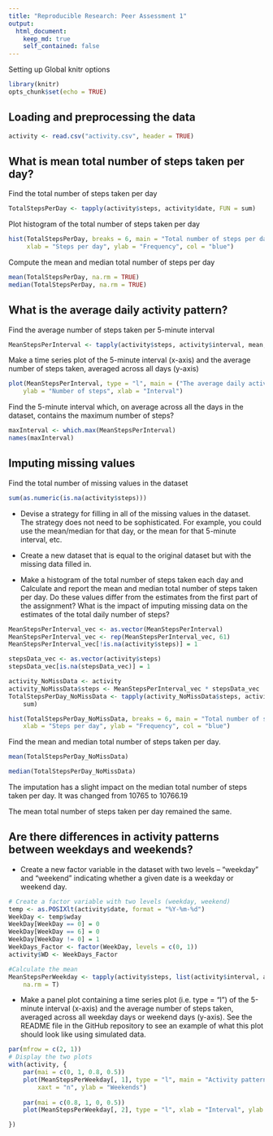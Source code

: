 ```yaml
---
title: "Reproducible Research: Peer Assessment 1"
output: 
  html_document:
    keep_md: true
    self_contained: false
---
```


Setting up Global knitr options
```r
library(knitr)
opts_chunk$set(echo = TRUE)
```

## Loading and preprocessing the data

```r
activity <- read.csv("activity.csv", header = TRUE)
```



## What is mean total number of steps taken per day?

Find the total number of steps taken per day

```r
TotalStepsPerDay <- tapply(activity$steps, activity$date, FUN = sum)
```

Plot histogram of the total number of steps taken per day

```r
hist(TotalStepsPerDay, breaks = 6, main = "Total number of steps per day",
     xlab = "Steps per day", ylab = "Frequency", col = "blue")
```

Compute the mean and median total number of steps per day

```r
mean(TotalStepsPerDay, na.rm = TRUE)
median(TotalStepsPerDay, na.rm = TRUE)
```



## What is the average daily activity pattern?

Find the average number of steps taken per 5-minute interval

```r
MeanStepsPerInterval <- tapply(activity$steps, activity$interval, mean, na.rm = TRUE)
```

Make a time series plot of the 5-minute interval (x-axis) and the average number of steps taken, averaged across all days (y-axis)

```r
plot(MeanStepsPerInterval, type = "l", main = ("The average daily activity pattern"), 
    ylab = "Number of steps", xlab = "Interval")
```

Find the 5-minute interval which, on average across all the days in the dataset, contains the maximum number of steps?

```r
maxInterval <- which.max(MeanStepsPerInterval)
names(maxInterval)
```



## Imputing missing values

Find the total number of missing values in the dataset

```r
sum(as.numeric(is.na(activity$steps)))
```

* Devise a strategy for filling in all of the missing values in the dataset. The strategy does not need to be sophisticated. For example, you could use the mean/median for that day, or the mean for that 5-minute interval, etc.

* Create a new dataset that is equal to the original dataset but with the missing data filled in.

* Make a histogram of the total number of steps taken each day and Calculate and report the mean and median total number of steps taken per day. Do these values differ from the estimates from the first part of the assignment? What is the impact of imputing missing data on the estimates of the total daily number of steps?


```r
MeanStepsPerInterval_vec <- as.vector(MeanStepsPerInterval)
MeanStepsPerInterval_vec <- rep(MeanStepsPerInterval_vec, 61)
MeanStepsPerInterval_vec[!is.na(activity$steps)] = 1

stepsData_vec <- as.vector(activity$steps)
stepsData_vec[is.na(stepsData_vec)] = 1

activity_NoMissData <- activity
activity_NoMissData$steps <- MeanStepsPerInterval_vec * stepsData_vec
TotalStepsPerDay_NoMissData <- tapply(activity_NoMissData$steps, activity_NoMissData$date, 
    sum)
```

```r
hist(TotalStepsPerDay_NoMissData, breaks = 6, main = "Total number of steps per day", 
    xlab = "Steps per day", ylab = "Frequency", col = "blue")
```


Find the mean and median total number of steps taken per day.

```r
mean(TotalStepsPerDay_NoMissData)

median(TotalStepsPerDay_NoMissData)
```

The imputation has a slight impact on the median total number of steps taken per day. It was changed from 10765 to 10766.19 

The mean total number of steps taken per day remained the same. 



## Are there differences in activity patterns between weekdays and weekends?

* Create a new factor variable in the dataset with two levels – “weekday” and “weekend” indicating whether a given date is a weekday or weekend day.

```r
# Create a factor variable with two levels (weekday, weekend)
temp <- as.POSIXlt(activity$date, format = "%Y-%m-%d")
WeekDay <- temp$wday
WeekDay[WeekDay == 0] = 0
WeekDay[WeekDay == 6] = 0
WeekDay[WeekDay != 0] = 1
WeekDays_Factor <- factor(WeekDay, levels = c(0, 1))
activity$WD <- WeekDays_Factor

#Calculate the mean
MeanStepsPerWeekday <- tapply(activity$steps, list(activity$interval, activity$WD), mean, 
    na.rm = T)
```

* Make a panel plot containing a time series plot (i.e. type = "l") of the 5-minute interval (x-axis) and the average number of steps taken, averaged across all weekday days or weekend days (y-axis). See the README file in the GitHub repository to see an example of what this plot should look like using simulated data.

```r
par(mfrow = c(2, 1))
# Display the two plots
with(activity, {
    par(mai = c(0, 1, 0.8, 0.5))
    plot(MeanStepsPerWeekday[, 1], type = "l", main = "Activity patterns on weekends and weekdays", 
        xaxt = "n", ylab = "Weekends")
    
    par(mai = c(0.8, 1, 0, 0.5))
    plot(MeanStepsPerWeekday[, 2], type = "l", xlab = "Interval", ylab = "Weekdays")

})
```



